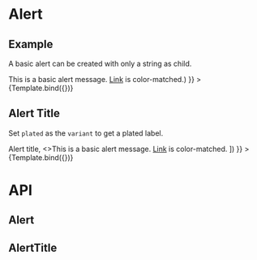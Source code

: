 

<Meta
  title="Components/Alert"
  component={Alert}
/>


# Alert
## Example
A basic alert can be created with only a string as child.

<Canvas>
  <Story
    name="Default"
    args={{
      children: (<>This is a basic alert message. <a href="#">Link</a> is color-matched.</>)
    }}
  >
    {Template.bind({})}
  </Story>
</Canvas>

## Alert Title
Set `plated` as the `variant` to get a plated label.

<Canvas>
  <Story
    name="Alert title"
    args={{
      color: 'red',
      children: ([
        <AlertTitle>Alert title</AlertTitle>,
        <>This is a basic alert message. <a href="#">Link</a> is color-matched.</>
      ])
    }}
  >
    {Template.bind({})}
  </Story>
</Canvas>

# API
## Alert
<ArgsTable of={Alert} />

## AlertTitle
<ArgsTable of={AlertTitle} />
